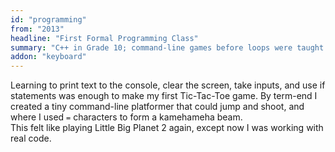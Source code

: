 ```yaml
---
id: "programming"
from: "2013"
headline: "First Formal Programming Class"
summary: "C++ in Grade 10; command-line games before loops were taught."
addon: "keyboard"
---
```

Learning to print text to the console, clear the screen, take inputs, and use if statements was enough to make my first Tic-Tac-Toe game.
By term-end I created a tiny command-line platformer that could jump and shoot, and where I used `=` characters to form a kamehameha beam.  
This felt like playing Little Big Planet 2 again, except now I was working with real code.